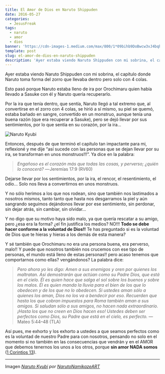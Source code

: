```yaml
---
title: El Amor de Dios en Naruto Shippuden
date: 2016-05-27
categories:
  - JesusFreak
tags:
  - naruto
  - amor
  - dios
banner: 'https://cdn-images-1.medium.com/max/800/1*09bihb9DoBwcw3vJ4bqh_Q.png'
template: post
slug: el-amor-de-dios-en-naruto-shippuden
description: 'Ayer estaba viendo Naruto Shippuden con mi sobrina, el capítulo donde Naruto toma forma del zorro que llevaba dentro pero solo con 4 colas...'
---
```


Ayer estaba viendo Naruto Shippuden con mi sobrina, el capítulo donde Naruto toma forma del zorro que llevaba dentro pero solo con 4 colas.

Esto pasó porque Naruto estaba lleno de ira por Orochimaru quien había llevado a Sasuke con él y Naruto quería recuperarlo.

Por la ira que tenía dentro, que sentía, Naruto llegó a tal extremo que, al convertirse en el zorro con 4 colas, se hirió a sí mismo, su piel se quemó, estaba bañado en sangre, convertido en un monstruo, aunque tenía una buena razón (que era recuperar a Sasuke), pero se dejó llevar por sus sentimientos, por lo que sentía en su corazón, por la ira…

![Naruto Kyubi](https://i.imgur.com/IdtsF8o.png)

Entonces, después de que terminó el capítulo tan impactante para mi, reflexioné y me dije “así sucede con las personas que se dejan llevar por su ira, se transforman en unos monstruos!!!”. Ya dice en la palabra:

> _Engañoso es el corazón más que todas las cosas, y perverso; ¿quién lo conocerá?_
> — Jeremías 17:9 (RV60)

Dejarse llevar por los sentimientos, por la ira, el rencor, el
resentimiento, el odio… Solo nos lleva a convertirnos en unos monstruos.

Y no sólo herimos a los que nos rodean, sino que también nos lastimados a nosotros mismos, tanto tanto que hasta nos desgarramos la piel y aún sangrando seguimos dejándonos llevar por ese sentimiento, sin perdonar, sin dejar atrás, sin cambiar, sin olvidar…

Y no digo que su motivo haya sido malo, ya que quería rescatar a su amigo, pero ¿esa era la forma? ¿el fin justifica los medios? NO!!! **Todo se debe hacer conforme a la voluntad de Dios!!** Te has preguntado si es la voluntad de Dios que te hieras y hieras a los demás de esta manera?

Y sé también que Orochimaru no era una persona buena, era perverso, malo!! Y puede que nosotros también nos crucemos con ese tipo de personas, el mundo está lleno de estas personas!! pero acaso tenemos que comportarnos como ellas? vengándonos? La palabra dice:

> _Pero ahora yo les digo: Amen a sus enemigos y oren por quienes los maltratan. Así demostrarán que actúan como su Padre Dios, que está en el cielo. Él es quien hace que salga el sol sobre los buenos y sobre los malos. Él es quien manda la lluvia para el bien de los que lo obedecen y de los que no lo obedecen. Si ustedes aman sólo a quienes los aman, Dios no los va a bendecir por eso. Recuerden que hasta los que cobran impuestos para Roma también aman a sus amigos. Si saludan sólo a sus amigos, no hacen nada extraordinario. ¡Hasta los que no creen en Dios hacen eso! Ustedes deben ser perfectos como Dios, su Padre que está en el cielo, es perfecto._
> — Mateo 5:44–48 (TLA)

Así pues, me exhorto y los exhorto a ustedes a que seamos perfectos como es la voluntad de nuestro Padre para con nosotros, pensando no solo en el momento si no también en las consecuencias que vendrán y en el AMOR que debemos tenernos los unos a los otros, porque **sin amor NADA somos** ([1 Corintios 13](https://www.biblegateway.com/passage/?search=1+Corintios+13&version=LBLA)).

---

Imagen _[Naruto Kyubi](http://narutonamikazeart.deviantart.com/art/Naruto-Kyubi-280669864) por [NarutoNamikazeART](http://narutonamikazeart.deviantart.com/)_
